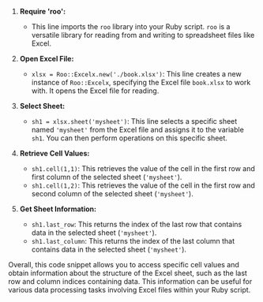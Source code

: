 1. **Require 'roo':**
   - This line imports the `roo` library into your Ruby script. `roo` is a versatile library for reading from and writing to spreadsheet files like Excel.

2. **Open Excel File:**
   - `xlsx = Roo::Excelx.new('./book.xlsx')`: This line creates a new instance of `Roo::Excelx`, specifying the Excel file `book.xlsx` to work with. It opens the Excel file for reading.

3. **Select Sheet:**
   - `sh1 = xlsx.sheet('mysheet')`: This line selects a specific sheet named `'mysheet'` from the Excel file and assigns it to the variable `sh1`. You can then perform operations on this specific sheet.

4. **Retrieve Cell Values:**
   - `sh1.cell(1,1)`: This retrieves the value of the cell in the first row and first column of the selected sheet (`'mysheet'`).
   - `sh1.cell(1,2)`: This retrieves the value of the cell in the first row and second column of the selected sheet (`'mysheet'`).

5. **Get Sheet Information:**
   - `sh1.last_row`: This returns the index of the last row that contains data in the selected sheet (`'mysheet'`).
   - `sh1.last_column`: This returns the index of the last column that contains data in the selected sheet (`'mysheet'`).

Overall, this code snippet allows you to access specific cell values and obtain information about the structure of the Excel sheet, such as the last row and column indices containing data. This information can be useful for various data processing tasks involving Excel files within your Ruby script.

